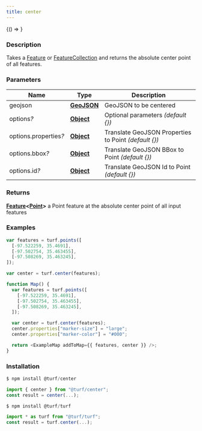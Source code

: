 ```yaml
---
title: center
---
```



<!-- Expose turf as global var for experimenting in the browser console -->

<BrowserOnly>{() => <WindowTurfGlobal turf={turf} />}</BrowserOnly>

### Description

Takes a [Feature](https://tools.ietf.org/html/rfc7946#section-3.2) or [FeatureCollection](https://tools.ietf.org/html/rfc7946#section-3.3) and returns the absolute center point of all features.

### Parameters

| Name                       | Type                                                                                            | Description                                            |
| -------------------------- | ----------------------------------------------------------------------------------------------- | ------------------------------------------------------ |
| geojson                    | **[GeoJSON](https://tools.ietf.org/html/rfc7946#section-3)**                                    | GeoJSON to be centered                                 |
| options<i>?</i>            | **[Object](https://developer.mozilla.org/docs/Web/JavaScript/Reference/Global_Objects/Object)** | Optional parameters _(default \{\})_                   |
| options.properties<i>?</i> | **[Object](https://developer.mozilla.org/docs/Web/JavaScript/Reference/Global_Objects/Object)** | Translate GeoJSON Properties to Point _(default \{\})_ |
| options.bbox<i>?</i>       | **[Object](https://developer.mozilla.org/docs/Web/JavaScript/Reference/Global_Objects/Object)** | Translate GeoJSON BBox to Point _(default \{\})_       |
| options.id<i>?</i>         | **[Object](https://developer.mozilla.org/docs/Web/JavaScript/Reference/Global_Objects/Object)** | Translate GeoJSON Id to Point _(default \{\})_         |

### Returns

**[Feature](https://tools.ietf.org/html/rfc7946#section-3.2)\<[Point](https://tools.ietf.org/html/rfc7946#section-3.1.2)\>** a Point feature at the absolute center point of all input features

### Examples

```javascript
var features = turf.points([
  [-97.522259, 35.4691],
  [-97.502754, 35.463455],
  [-97.508269, 35.463245],
]);

var center = turf.center(features);
```

```javascript live
function Map() {
  var features = turf.points([
    [-97.522259, 35.4691],
    [-97.502754, 35.463455],
    [-97.508269, 35.463245],
  ]);

  var center = turf.center(features);
  center.properties["marker-size"] = "large";
  center.properties["marker-color"] = "#000";

  return <ExampleMap addToMap={{ features, center }} />;
}
```

### Installation

```javascript
$ npm install @turf/center

import { center } from "@turf/center";
const result = center(...);
```

```javascript
$ npm install @turf/turf

import * as turf from "@turf/turf";
const result = turf.center(...);
```
